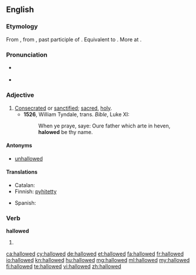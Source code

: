 ==English==

===Etymology===
From {{etyl|enm|en}} {{term|halwed||hallowed, sacred, sanctified|lang=enm}}, from {{etyl|ang|en}} {{term|gehalgod|ġehālgod|hallowed, sacred, sanctified|lang=ang}}, past participle of {{term|halgian|hālgian|to hallow, make holy|lang=ang}}. Equivalent to {{suffix|hallow|ed|lang=en}}. More at {{l|en|hallow}}.

===Pronunciation===
* {{a|UK}} {{IPA|/ˈhaləʊd/}}
* {{a|US}} {{IPA|/ˈhæloʊd/}}

===Adjective===
{{en-adj}}

# [[consecrated|Consecrated]] or [[sanctified]]; [[sacred]], [[holy]].
#* '''1526''', William Tyndale, trans. ''Bible'', Luke XI:
#*: When ye praye, saye: Oure father which arte in heven, '''halowed''' be thy name.

====Antonyms====
* {{sense|sanctified, blessed}} [[unhallowed]]

====Translations====
{{trans-top|consecrated; holy}}
* Catalan: {{t|ca|sagrat}}
* Finnish: [[pyhitetty]]
{{trans-mid}}
* Spanish: {{t-|es|santificado}}
{{trans-bottom}}

===Verb===
'''hallowed'''

# {{en-past of|hallow}}

[[ca:hallowed]]
[[cy:hallowed]]
[[de:hallowed]]
[[et:hallowed]]
[[fa:hallowed]]
[[fr:hallowed]]
[[io:hallowed]]
[[kn:hallowed]]
[[hu:hallowed]]
[[mg:hallowed]]
[[ml:hallowed]]
[[my:hallowed]]
[[fi:hallowed]]
[[te:hallowed]]
[[vi:hallowed]]
[[zh:hallowed]]